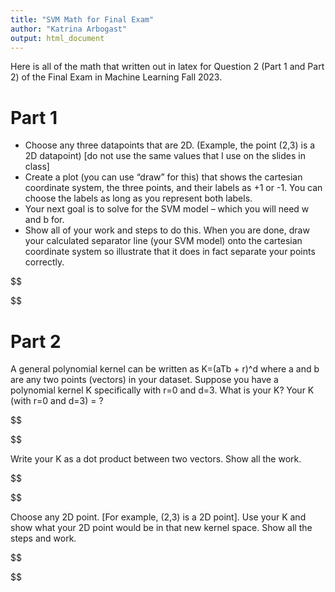 ```yaml
---
title: "SVM Math for Final Exam"
author: "Katrina Arbogast"
output: html_document
---
```


Here is all of the math that written out in latex for Question 2 (Part 1 and Part 2) of the Final Exam in Machine Learning Fall 2023.

# Part 1

* Choose any three datapoints that are 2D. (Example, the point (2,3) is a 2D datapoint)  [do not use the same values that I use on the slides in class]
* Create a plot (you can use “draw” for this) that shows the cartesian coordinate system, the three points, and their labels as +1 or -1. You can choose the labels as long as you represent both labels.
* Your next goal is to solve for the SVM model – which you will need w and b for. 
* Show all of your work and steps to do this. When you are done, draw your calculated separator line (your SVM model) onto the cartesian coordinate system so illustrate that it does in fact separate your points correctly. 

$$


$$




# Part 2

A general polynomial kernel can be written as K=(aTb + r)^d where a and b are any two points (vectors) in your dataset. Suppose you have a polynomial kernel K specifically with r=0 and d=3. What is your K?
Your K (with r=0 and d=3) = ?

$$

$$



Write your K as a dot product between two vectors. Show all the work.

$$

$$



Choose any 2D point. [For example, (2,3) is a 2D point]. Use your K and show what your 2D point would be in that new kernel space. Show all the steps and work. 

$$

$$



